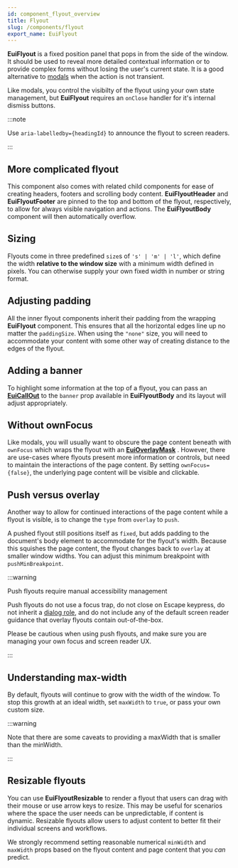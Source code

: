 ```yaml
---
id: component_flyout_overview
title: Flyout
slug: /components/flyout
export_name: EuiFlyout
---
```


**EuiFlyout** is a fixed position panel that pops in from the side of the window.
It should be used to reveal more detailed contextual information or to provide complex forms without losing
the user's current state. It is a good alternative to [modals](#/layout/modal) when the action is not transient.

Like modals, you control the visibilty of the flyout using your own state management,
but **EuiFlyout** requires an `onClose` handler for it's internal dismiss buttons.

:::note

Use `aria-labelledby={headingId}` to announce the flyout to screen readers.

:::

## More complicated flyout

This component also comes with related child components for ease of creating headers,
footers and scrolling body content. **EuiFlyoutHeader** and **EuiFlyoutFooter** are pinned to the top and bottom
of the flyout, respectively, to allow for always visible navigation and actions. The **EuiFlyoutBody** component
will then automatically overflow.

## Sizing

Flyouts come in three predefined `size`s of `'s' | 'm' | 'l'`, which define the width **relative to the window size**
with a minimum width defined in pixels. You can otherwise supply your own fixed width in number or string format.

## Adjusting padding

All the inner flyout components inherit their padding from the wrapping **EuiFlyout** component.
This ensures that all the horizontal edges line up no matter the `paddingSize`. When using the `"none"` size,
you will need to accommodate your content with some other way of creating distance to the edges of the flyout.

## Adding a banner

To highlight some information at the top of a flyout, you can pass an [**EuiCallOut**](#/display/callout)
to the `banner` prop available in **EuiFlyoutBody** and its layout will adjust appropriately.

## Without ownFocus

Like modals, you will usually want to obscure the page content beneath with `ownFocus` which wraps the flyout
with an [**EuiOverlayMask**](#/utilities/overlay-mask) . However, there are use-cases where flyouts present more
information or controls, but need to maintain the interactions of the page content. By setting `ownFocus={false}`,
the underlying page content will be visible and clickable.

## Push versus overlay

Another way to allow for continued interactions of the page content while a flyout is visible,
is to change the `type` from `overlay` to `push`.

A pushed flyout still positions itself as `fixed`, but adds padding to the document's body element to accommodate
for the flyout's width. Because this squishes the page content, the flyout changes back to `overlay`
at smaller window widths. You can adjust this minimum breakpoint with `pushMinBreakpoint`.

:::warning

Push flyouts require manual accessibility management

Push flyouts do not use a focus trap, do not close on Escape keypress, do not inherit
a [dialog role](https://developer.mozilla.org/en-US/docs/Web/Accessibility/ARIA/Roles/dialog_role),
and do not include any of the default screen reader guidance that overlay flyouts contain out-of-the-box.

Please be cautious when using push flyouts, and make sure you are managing your own focus and screen reader UX.

:::

## Understanding max-width

By default, flyouts will continue to grow with the width of the window.
To stop this growth at an ideal width, set `maxWidth` to `true`, or pass your own custom size.

:::warning

Note that there are some caveats to providing a maxWidth that is smaller than the minWidth.

:::

## Resizable flyouts

You can use **EuiFlyoutResizable** to render a flyout that users can drag with their mouse or use arrow keys to resize. This may be useful for scenarios where the space the user needs can be unpredictable, if content is dynamic. Resizable flyouts allow users to adjust content to better fit their individual screens and workflows.

We strongly recommend setting reasonable numerical `minWidth` and `maxWidth` props based on the flyout content and page content that you _can_ predict.
